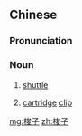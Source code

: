 ==Chinese==
{{zh-forms}}

===Pronunciation===
{{zh-pron
|m=suōzi
|c=so1 zi2
|cat=n
}}

===Noun===
{{zh-noun}}

# {{lb|zh|weaving}} [[shuttle]]
# [[cartridge]] [[clip]]

[[mg:梭子]]
[[zh:梭子]]